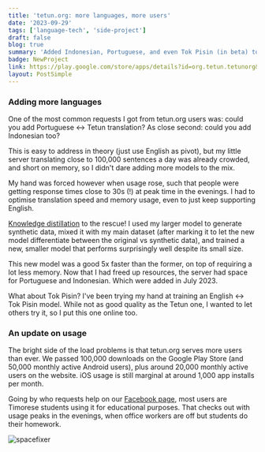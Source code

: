 ```yaml
---
title: 'tetun.org: more languages, more users'
date: '2023-09-29'
tags: ['language-tech', 'side-project']
draft: false
blog: true
summary: 'Added Indonesian, Portuguese, and even Tok Pisin (in beta) to tetun.org! Also passed 60,000 monthly active users.'
badge: NewProject
link: https://play.google.com/store/apps/details?id=org.tetun.tetunorg&gl=tl
layout: PostSimple
---
```


### Adding more languages

One of the most common requests I got from tetun.org users was: could you add Portuguese ↔️ Tetun translation? As close second: could you add Indonesian too?

This is easy to address in theory (just use English as pivot), but my little server translating close to 100,000 sentences a day was already crowded, and short on memory, so I didn't dare adding more models to the mix.

My hand was forced however when usage rose, such that people were getting response times close to 30s (!) at peak time in the evenings. I had to optimise translation speed and memory usage, even to just keep supporting English.

[Knowledge distillation](https://en.wikipedia.org/wiki/Knowledge_distillation) to the rescue! I used my larger model to generate synthetic data, mixed it with my main dataset (after marking it to let the new model differentiate between the original vs synthetic data), and trained a new, smaller model that performs surprisingly well despite its small size.

This new model was a good 5x faster than the former, on top of requiring a lot less memory. Now that I had freed up resources, the server had space for Portuguese and Indonesian. Which were added in July 2023.

What about Tok Pisin? I've been trying my hand at training an English ↔️ Tok Pisin model. While not as good quality as the Tetun one, I wanted to let others try it, so I put this one online too.

### An update on usage

The bright side of the load problems is that tetun.org serves more users than ever. We passed 100,000 downloads on the Google Play Store (and 50,000 monthly active Android users), plus around 20,000 monthly active users on the website. iOS usage is still marginal at around 1,000 app installs per month.

Going by who requests help on our [Facebook page](https://www.facebook.com/tetun.org/), most users are Timorese students using it for educational purposes. That checks out with usage peaks in the evenings, when office workers are off but students do their homework.

<div className="flex flex-wrap -mx-2 overflow-hidden xl:-mx-2">
  <div className="my-1 px-2 w-full overflow-hidden xl:my-1 xl:px-2 xl:w-1/2 flex justify-center items-center">
    <Image alt="spacefixer" src="/static/images/tetun org android.jpg" width={700} height={400} />
  </div>
</div>
